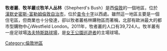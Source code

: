 {{Infobox UK place|
|country =                 英格蘭
|map_type =                Greater London
|region=                   倫敦
|population=
|official_name=            Shepherd's Bush
|latitude=                 51.5042
|longitude=                -0.2307
|london_borough=           漢默史密斯-富勒姆
|constituency_westminster= [[哈默史密斯_(英國國會選區)|哈默史密斯]]
|post_town=                LONDON
|postcode_district=        W12
|postcode_area=            W
|dial_code=                020
|static_image= [[File:Shepherds_Bush_Common_in_London,_spring_2013_(4).jpg|250px]]
|static_image_caption= 
|os_grid_reference=        TQ235798
|charingX_distance_mi=     4.9
|charingX_direction=       E
}}
'''牧者叢'''、'''牧羊叢'''或'''牧羊人丛林'''（Shepherd's Bush）是西[[倫敦|倫敦]]的一個地區，位於[[漢默史密斯-富勒姆倫敦自治市|漢默史密斯-富勒姆倫敦自治市]]，位於[[查令十字|查令十字]]以西{{convert|4.9|mi}}處。雖然這一地區主要是一個住宅區，但商業也十分發達，卻以牧者叢格林購物區而著稱，北部有歐洲最大的都市型購物中心Westfield London。2011年，牧者叢的人口有39,724人。牧羊叢有一座足球場[[洛夫特斯路球場|洛夫特斯路球場]]，是[[女王公園巡遊者|女王公園巡遊者]]的主場球場。

{{倫敦地區}}

[[Category:倫敦地區|Category:倫敦地區]]
